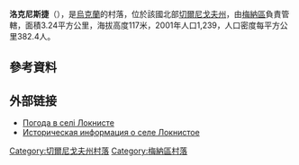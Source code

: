 {{coord|51|31|35|N|31|42|52|E|scale:100000|display=title}}

'''洛克尼斯捷'''（{{lang-uk|Локнисте}}），是[[烏克蘭|烏克蘭]]的村落，位於該國北部[[切爾尼戈夫州|切爾尼戈夫州]]，由[[梅納區|梅納區]]負責管轄，面積3.24平方公里，海拔高度117米，2001年人口1,239，人口密度每平方公里382.4人。

==參考資料==
{{reflist}}

==外部链接==
* [http://weather.in.ua/ua/chernigovskaja/13809 Погода в селі Локнисте] {{Wayback|url=http://weather.in.ua/ua/chernigovskaja/13809 |date=20160305083830 }}
* [http://www.surnameindex.info/info/chernigov/chernigov/loknistoe/index.html Историческая информация о селе Локнистое] {{Wayback|url=http://www.surnameindex.info/info/chernigov/chernigov/loknistoe/index.html |date=20210213024634 }} {{ref-ru}}

[[Category:切爾尼戈夫州村落|Category:切爾尼戈夫州村落]]
[[Category:梅納區村落|Category:梅納區村落]]


{{Chernihiv-geo-stub}}